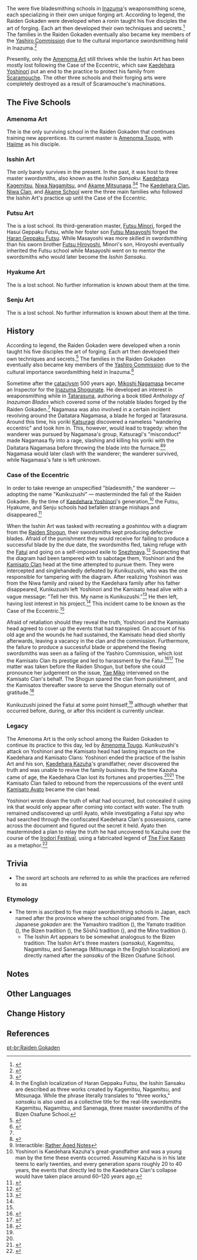 {{Stub|History needs rewriting to accommodate Yae Miko Character Story 5}}
{{Terminology Infobox
|type         = Lore
|region       = Inazuma
}}
The {{Lang|'''Raiden Gokaden'''|ja=雷電五箇伝|ja_tl=Five Traditions of Raiden}} were five bladesmithing schools in [[Inazuma]]'s weaponsmithing scene, each specializing in their own unique forging art. According to legend, the Raiden Gokaden were developed when a ronin taught his five disciples the art of forging. Each art then developed their own techniques and secrets.<ref>{{Ref/NPC|Amenoma Tougo}}</ref> The families in the Raiden Gokaden eventually also became key members of the [[Yashiro Commission]] due to the cultural importance swordsmithing held in Inazuma.<ref name="Hues3">{{Ref/Quest|A New Painting in Pale Scarlet (Quest)}}</ref>

Presently, only the [[Amenoma Art]] still thrives while the Isshin Art has been mostly lost following the Case of the Eccentric, which saw [[Kaedehara Yoshinori]] put an end to the practice to protect his family from [[Scaramouche]]. The other three schools and their forging arts were completely destroyed as a result of Scaramouche's machinations. 

==The Five Schools==
===Amenoma Art===
{{main|Amenoma Smithy}}
The {{lang|'''Amenoma Art'''|ja=天目伝}} is the only surviving school in the Raiden Gokaden that continues training new apprentices. Its current master is [[Amenoma Tougo]], with [[Hajime]] as his disciple.

===Isshin Art===
{{main|Isshin Art}}
The {{lang|'''Isshin Art'''|ja=一心伝}} only barely survives in the present. In the past, it was host to three master swordsmiths, also known as the ''Isshin Sansaku'': [[Kaedehara Kagemitsu]], [[Niwa Nagamitsu]], and [[Akame Mitsunaga]].<ref name="Haran">{{Ref/Weapon|Haran Geppaku Futsu|Lore}}</ref><ref group="Note">In the English localization of Haran Geppaku Futsu, the Isshin Sansaku are described as three works created by Kagemitsu, Nagamitsu, and Mitsunaga. While the phrase {{lang|''sansaku''|ja=三作}} literally translates to "three works," ''sansaku'' is also used as a collective title for the real-life swordsmiths Kagemitsu, Nagamitsu, and Sanenaga, three master swordsmiths of the Bizen Osafune School.</ref> The [[Kaedehara Clan]], [[Niwa Clan]], and [[Akame School]] were the three main families who followed the Isshin Art's practice up until the Case of the Eccentric.

===Futsu Art===
{{main|Futsu School}}
The {{lang|'''Futsu Art'''|ja=経津伝}} is a lost school. Its third-generation master, [[Futsu Minori]], forged the Hasui Geppaku Futsu, while her foster son [[Futsu Masayoshi]] forged the [[Haran Geppaku Futsu]]. While Masayoshi was more skilled in swordsmithing than his sworn brother [[Futsu Hiroyoshi]], Minori's son, Hiroyoshi eventually inherited the Futsu school while Masayoshi went on to mentor the swordsmiths who would later become the ''Isshin Sansaku''.

===Hyakume Art===
The {{lang|'''Hyakume Art'''|ja=百目伝}} is a lost school. No further information is known about them at the time.

===Senju Art===
The {{lang|'''Senju Art'''|ja=千手伝}} is a lost school. No further information is known about them at the time.

==History==
According to legend, the Raiden Gokaden were developed when a ronin taught his five disciples the art of forging. Each art then developed their own techniques and secrets.<ref>{{Ref/NPC|Amenoma Tougo}}</ref> The families in the Raiden Gokaden eventually also became key members of the [[Yashiro Commission]] due to the cultural importance swordsmithing held in Inazuma.<ref name="Hues3">{{Ref/Quest|A New Painting in Pale Scarlet (Quest)}}</ref>

Sometime after the [[cataclysm]] 500 years ago, [[Mikoshi Nagamasa]] became an Inspector for the [[Inazuma Shogunate]]. He developed an interest in weaponsmithing while in [[Tatarasuna]], authoring a book titled ''Anthology of Inazuman Blades'' which covered some of the notable blades forged by the Raiden Gokaden.<ref name="Haran" /> Nagamasa was also involved in a certain incident revolving around the Daitatara Nagamasa, a blade he forged at Tatarasuna. Around this time, his yoriki [[Katsuragi]] discovered a nameless "wandering eccentric" and took him in. This, however, would lead to tragedy: when the wanderer was pursued by Nagamasa's group, Katsuragi's "misconduct" made Nagamasa fly into a rage, slashing and killing his yoriki with the Daitatara Nagamasa before throwing the blade into the furnace.<ref>{{Ref/Weapon|Katsuragikiri Nagamasa|Lore}}</ref><ref>Interactible: [[Rather Aged Notes]]</ref> Nagamasa would later clash with the wanderer; the wanderer survived, while Nagamasa's fate is left unknown.

===Case of the Eccentric===
In order to take revenge an unspecified "bladesmith," the wanderer &mdash; adopting the name "Kunikuzushi" &mdash; masterminded the fall of the Raiden Gokaden. By the time of [[Kaedehara Yoshinori]]'s generation,<ref group="Note">Yoshinori is Kaedehara Kazuha's great-grandfather and was a young man by the time these events occurred. Assuming Kazuha is in his late teens to early twenties, and every generation spans roughly 20 to 40 years, the events that directly led to the Kaedehara Clan's collapse would have taken place around 60–120 years ago.</ref> the Futsu, Hyakume, and Senju schools had befallen strange mishaps and disappeared.<ref name="calabash">{{Ref/ArtiSet|Calabash of Awakening}}</ref>

When the Isshin Art was tasked with recreating a ''goshintou'' with a diagram from the [[Raiden Shogun]], their swordsmiths kept producing defective blades. Afraid of the punishment they would receive for failing to produce a successful blade by the due date, the swordsmiths fled, taking refuge with the [[Fatui]] and going on a self-imposed exile to [[Snezhnaya]].<ref name="KagoIsshin">{{Ref/Weapon|Kagotsurube Isshin}}</ref> Suspecting that the diagram had been tampered with to sabotage them, Yoshinori and the [[Kamisato Clan]] head at the time attempted to pursue them. They were intercepted and singlehandedly defeated by Kunikuzushi, who was the one responsible for tampering with the diagram. After realizing Yoshinori was from the Niwa family and raised by the Kaedehara family after his father disappeared, Kunikuzushi left Yoshinori and the Kamisato head alive with a vague message: "Tell her this. My name is Kunikuzushi."<ref>{{Ref/Quest|The Palace, Dyed in Black (Quest)}}</ref> He then left, having lost interest in his project.<ref name="calabash" /> This incident came to be known as the Case of the Eccentric.<ref name="KagoIsshin" />

Afraid of retaliation should they reveal the truth, Yoshinori and the Kamisato head agreed to cover up the events that had transpired. On account of his old age and the wounds he had sustained, the Kamisato head died shortly afterwards, leaving a vacancy in the clan and the commission. Furthermore, the failure to produce a successful blade or apprehend the fleeing swordsmiths was seen as a failing of the Yashiro Commission, which lost the Kamisato Clan its prestige and led to harassment by the Fatui.<ref>{{Ref/VO|Kamisato Ayaka|More About Kamisato Ayaka: II}}</ref><ref>{{Ref/VO|Kamisato Ayaka|More About Kamisato Ayaka: III}}</ref> The matter was taken before the Raiden Shogun, but before she could pronounce her judgement on the issue, [[Yae Miko]] intervened on the Kamisato Clan's behalf. The Shogun spared the clan from punishment, and the Kamisatos thereafter swore to serve the Shogun eternally out of gratitude.<ref>{{Ref/CS|Yae Miko|5}}</ref>

Kunikuzushi joined the Fatui at some point himself,<ref name="calabash" /> although whether that occurred before, during, or after this incident is currently unclear.

===Legacy===
The Amenoma Art is the only school among the Raiden Gokaden to continue its practice to this day, led by [[Amenoma Tougo]]. Kunikuzushi's attack on Yoshinori and the Kamisato head had lasting impacts on the Kaedehara and Kamisato Clans: Yoshinori ended the practice of the Isshin Art and his son, [[Kaedehara Kazuha]]'s grandfather, never discovered the truth and was unable to revive the family business. By the time Kazuha came of age, the Kaedehara Clan lost its fortunes and properties.<ref name="Hues3" /><ref>{{Ref/CS|Kaedehara Kazuha|2}}</ref> The Kamisato Clan failed to rebound from the repercussions of the event until [[Kamisato Ayato]] became the clan head.

Yoshinori wrote down the truth of what had occurred, but concealed it using ink that would only appear after coming into contact with water. The truth remained undiscovered up until Ayato, while investigating a Fatui spy who had searched through the confiscated Kaedehara Clan's possessions, came across the document and figured out the secret it held. Ayato then masterminded a plan to relay the truth he had uncovered to Kazuha over the course of the [[Irodori Festival]], using a fabricated legend of [[The Five Kasen]] as a metaphor.<ref>{{Ref/Quest|The Five Colors' True Form}}</ref>

==Trivia==
*The sword art schools are referred to as {{Lang|mini=1|ja=伝|ja_tn=Tradition/School,}} while the practices are referred to as {{Lang|mini=1|ja=流|ja_tn=Art.}}

===Etymology===
*The term {{lang|''gokaden''|ja=五箇伝|ja_tl=The Five Traditions}} is ascribed to five major swordsmithing schools in Japan, each named after the province where the school originated from. The Japanese ''gokaden'' are: the Yamashiro tradition ({{lang|mini=1|ja=山城伝}}), the Yamato tradition ({{lang|mini=1|ja=大和伝}}), the Bizen tradition ({{lang|mini=1|ja=備前伝}}), the Sōshū tradition ({{lang|mini=1|ja=相州伝}}), and the Mino tradition ({{lang|mini=1|ja=美濃伝}}).
**The Isshin Art appears to be somewhat analogous to the Bizen tradition: The Isshin Art's three masters (''sansaku''), Kagemitsu, Nagamitsu, and Sanenaga (Mitsunaga in the English localization) are directly named after the ''sansaku'' of the Bizen Osafune School.

==Notes==
{{Reflist|note=1}}

==Other Languages==
{{Other Languages
|en       = Raiden Gokaden
|zhs      = 雷电五传
|zhs_rm   = Léidiàn Wǔchuán{{Assumed}}
|zht      = 雷電五傳
|zht_rm   = Léidiàn Wǔchuán{{Assumed}}
|zh_tl    = Five Traditions of Raiden
|ja       = 雷電五箇伝
|ja_rm    = Raiden Gokaden{{Assumed}}
|ja_tl    = Five Traditions of Raiden
|ko       = {{tt|뇌전오전|雷電五傳}}
|ko_rm    = Noejeon Ojeon
|ko_tl    = Five Traditions of Raiden
|es       = Cinco Escuelas de Raiden
|es_tl    = Five Schools of Raiden
|fr       = Raiden Gokaden
|ru       = Райдэн гокадэн
|th       = Raiden Gokaden
|vi       = Raiden Gokaden
|de       = Raiden Gokaden
|id       = Raiden Gokaden
|pt       = Raiden Gokaden
}}

==Change History==
{{Change History|2.0}}

==References==
{{Reflist|2}}

[[pt-br:Raiden Gokaden]]